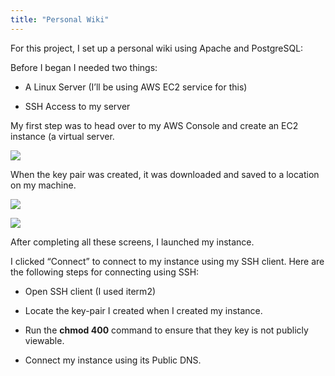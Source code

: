 ```yaml
---
title: "Personal Wiki"
---
```


For this project, I set up a personal wiki using Apache and PostgreSQL:

Before I began I needed two things:

-   A Linux Server (I'll be using AWS EC2 service for this)

-   SSH Access to my server

My first step was to head over to my AWS Console and create an EC2 instance (a virtual server.

![](images/ec2_instance_creation.png)

When the key pair was created, it was downloaded and saved to a location on my machine.

![](images/key-pair.png)

![](images/settings.png)

After completing all these screens, I launched my instance.

I clicked "Connect" to connect to my instance using my SSH client. Here are the following steps for connecting using SSH:

-   Open SSH client (I used iterm2)

-   Locate the key-pair I created when I created my instance.

-   Run the **chmod 400** command to ensure that they key is not publicly viewable.

-   Connect my instance using its Public DNS.
